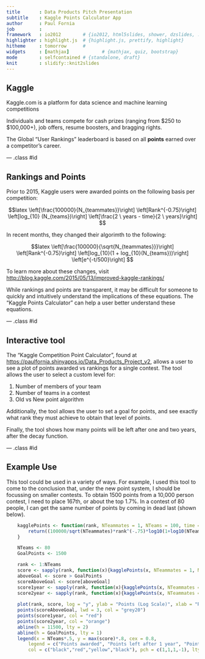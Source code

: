 ```yaml
---
title       : Data Products Pitch Presentation
subtitle    : Kaggle Points Calculator App
author      : Paul Fornia
job         : 
framework   : io2012        # {io2012, html5slides, shower, dzslides, ...}
highlighter : highlight.js  # {highlight.js, prettify, highlight}
hitheme     : tomorrow      # 
widgets     : [mathjax]            # {mathjax, quiz, bootstrap}
mode        : selfcontained # {standalone, draft}
knit        : slidify::knit2slides
---
```


## Kaggle

Kaggle.com is a platform for data science and machine learning competitions

Individuals and teams compete for cash prizes (ranging from $250 to $100,000+), job offers, resume boosters, and bragging rights.

The Global "User Rankings" leaderboard is based on all **points** earned over a competitor's career.

--- .class #id 

## Rankings and Points

Prior to 2015, Kaggle users were awarded points on the following basis per competition:

$$latex \left[\frac{100000}{N_{teammates}}\right] \left[Rank^{-0.75}\right] \left[log_{10} (N_{teams})\right] \left[\frac{2 \ years - time}{2 \ years}\right] $$

In recent months, they changed their algorimth to the following:

$$latex \left[\frac{100000}{\sqrt{N_{teammates}}}\right] \left[Rank^{-0.75}\right] \left[log_{10}(1 + log_{10}(N_{teams}))\right] \left[e^{-t/500}\right] $$

To learn more about these changes, visit <http://blog.kaggle.com/2015/05/13/improved-kaggle-rankings/>

While rankings and points are transparent, it may be difficult for someone to quickly and intuitively understand the implications of these equations. The "Kaggle Points Calculator" can help a user better understand these equations. 

--- .class #id 

## Interactive tool

The "Kaggle Competition Point Calculator", found at <https://paulfornia.shinyapps.io/Data_Products_Project_v2>, allows a user to see a plot of points awarded vs rankings for a single contest. The tool allows the user to select a custom level for:

1. Number of members of your team
2. Number of teams in a contest
3. Old vs New point algorithm

Additionally, the tool allows the user to set a goal for points, and see exactly what rank they must achieve to obtain that level of points.

Finally, the tool shows how many points will be left after one and two years, after the decay function.

--- .class #id 

## Example Use

This tool could be used in a variety of ways. For example, I used this tool to come to the conclusion that, under the new point system, I should be focussing on smaller contests. To obtain 1500 points from a 10,000 person contest, I need to place 167th, or about the top 1.7%. In a contest of 80 people, I can get the same number of points by coming in dead last (shown below).

```r
    kagglePoints <- function(rank, NTeammates = 1, NTeams = 100, time = 0){
        return((100000/sqrt(NTeammates)*rank^(-.75)*log10(1+log10(NTeams))*exp(-time/500)))
    }

    NTeams <- 80
    GoalPoints <- 1500

    rank <- 1:NTeams
    score <- sapply(rank, function(x){kagglePoints(x, NTeammates = 1, NTeams = NTeams)})
    aboveGoal <- score > GoalPoints
    scoreAboveGoal <- score[aboveGoal]
    score1year <- sapply(rank, function(x){kagglePoints(x, NTeammates = 1, NTeams = NTeams, time = 365)})
    score2year <- sapply(rank, function(x){kagglePoints(x, NTeammates = 1, NTeams = NTeams, time = 730)})
    
    plot(rank, score, log = "y", ylab = "Points (Log Scale)", xlab = "Rank")
    points(scoreAboveGoal, lwd = 3, col = "grey20")
    points(score1year, col = "red")
    points(score2year, col = "orange")
    abline(h = 11500, lty = 2)
    abline(h = GoalPoints, lty = 1)
    legend(x = NTeams*.5, y = max(score)*.8, cex = 0.8,
        legend = c("Points awarded", "Points left after 1 year", "Points left after 2 years", "Top 1000 Global (aprox.)"),
        col = c("black","red","yellow","black"), pch = c(1,1,1,-1), lty = c(-1,-1,-1,2))

```
